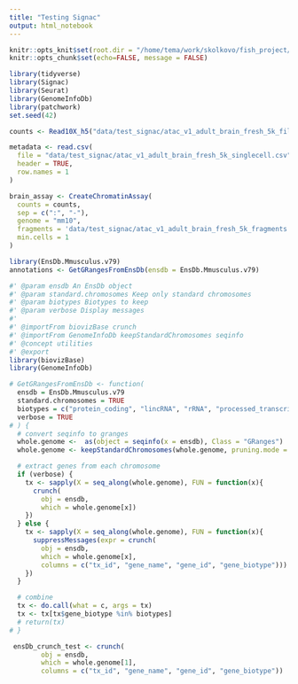 ```yaml
---
title: "Testing Signac"
output: html_notebook
---
```


```r
knitr::opts_knit$set(root.dir = "/home/tema/work/skolkovo/fish_project/")
knitr::opts_chunk$set(echo=FALSE, message = FALSE)
```

```r
library(tidyverse)
library(Signac)
library(Seurat)
library(GenomeInfoDb)
library(patchwork)
set.seed(42)
```

```r
counts <- Read10X_h5("data/test_signac/atac_v1_adult_brain_fresh_5k_filtered_peak_bc_matrix.h5")
```

```r
metadata <- read.csv(
  file = "data/test_signac/atac_v1_adult_brain_fresh_5k_singlecell.csv",
  header = TRUE,
  row.names = 1
)

brain_assay <- CreateChromatinAssay(
  counts = counts,
  sep = c(":", "-"),
  genome = "mm10",
  fragments = 'data/test_signac/atac_v1_adult_brain_fresh_5k_fragments.tsv.gz',
  min.cells = 1
)
```

```r
library(EnsDb.Mmusculus.v79)
annotations <- GetGRangesFromEnsDb(ensdb = EnsDb.Mmusculus.v79)
```

```r
#' @param ensdb An EnsDb object
#' @param standard.chromosomes Keep only standard chromosomes
#' @param biotypes Biotypes to keep
#' @param verbose Display messages
#'
#' @importFrom biovizBase crunch
#' @importFrom GenomeInfoDb keepStandardChromosomes seqinfo
#' @concept utilities
#' @export
library(biovizBase)
library(GenomeInfoDb)

# GetGRangesFromEnsDb <- function(
  ensdb = EnsDb.Mmusculus.v79
  standard.chromosomes = TRUE
  biotypes = c("protein_coding", "lincRNA", "rRNA", "processed_transcript")
  verbose = TRUE
# ) {
  # convert seqinfo to granges
  whole.genome <-  as(object = seqinfo(x = ensdb), Class = "GRanges")
  whole.genome <- keepStandardChromosomes(whole.genome, pruning.mode = "coarse")

  # extract genes from each chromosome
  if (verbose) {
    tx <- sapply(X = seq_along(whole.genome), FUN = function(x){
      crunch(
        obj = ensdb,
        which = whole.genome[x])
    })
  } else {
    tx <- sapply(X = seq_along(whole.genome), FUN = function(x){
      suppressMessages(expr = crunch(
        obj = ensdb,
        which = whole.genome[x],
        columns = c("tx_id", "gene_name", "gene_id", "gene_biotype")))
    })
  }

  # combine
  tx <- do.call(what = c, args = tx)
  tx <- tx[tx$gene_biotype %in% biotypes]
  # return(tx)
# }
```


```r
 ensDb_crunch_test <- crunch(
        obj = ensdb,
        which = whole.genome[1],
        columns = c("tx_id", "gene_name", "gene_id", "gene_biotype"))
```

```r

```




